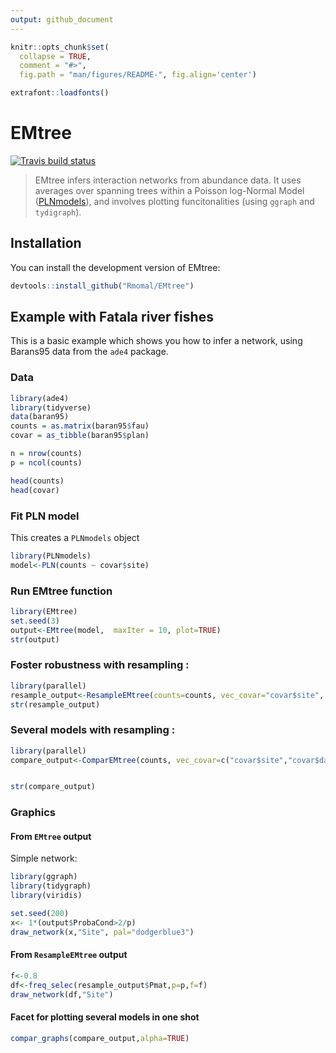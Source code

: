 ```yaml
---
output: github_document
---
```


<!-- README.md is generated from README.Rmd. Please edit that file -->

```r
knitr::opts_chunk$set(
  collapse = TRUE,
  comment = "#>",
  fig.path = "man/figures/README-", fig.align='center')

extrafont::loadfonts()
```
# EMtree

[![Travis build status](https://travis-ci.org/Rmomal/EMtree.svg?branch=master)](https://travis-ci.org/Rmomal/EMtree)

> EMtree infers interaction networks from abundance data. It uses averages over spanning trees within a Poisson log-Normal Model ([PLNmodels](https://github.com/jchiquet/PLNmodels>)), and involves plotting funcitonalities (using `ggraph` and `tydigraph`).

## Installation

You can install the development version of EMtree:

``` r
devtools::install_github("Rmomal/EMtree")
```

## Example with Fatala river fishes

This is a basic example which shows you how to infer a network, using Barans95 data from the `ade4` package.

### Data


```r
library(ade4)
library(tidyverse)
data(baran95)
counts = as.matrix(baran95$fau)
covar = as_tibble(baran95$plan)

n = nrow(counts)
p = ncol(counts)
```
```r
head(counts)
head(covar)
```

### Fit PLN model
This creates a `PLNmodels` object
```r
library(PLNmodels)
model<-PLN(counts ~ covar$site)
```

### Run EMtree function

```r
library(EMtree)
set.seed(3)
output<-EMtree(model,  maxIter = 10, plot=TRUE)
str(output)
```
### Foster robustness with resampling :


```r
library(parallel)
resample_output<-ResampleEMtree(counts=counts, vec_covar="covar$site", S=5, maxIter=10,cond.tol=1e-8, cores=1)
str(resample_output)
```

### Several models with resampling :


```r
library(parallel)
compare_output<-ComparEMtree(counts, vec_covar=c("covar$site","covar$date"), S=1, maxIter=5,cond.tol=1e-8,cores=1,f=0.8)


str(compare_output)
```
### Graphics
#### From `EMtree` output

Simple network:

```r
library(ggraph)
library(tidygraph)
library(viridis)

set.seed(200)
x<- 1*(output$ProbaCond>2/p)
draw_network(x,"Site", pal="dodgerblue3")

```

#### From `ResampleEMtree` output

```r
f<-0.8
df<-freq_selec(resample_output$Pmat,p=p,f=f)
draw_network(df,"Site")

```

#### Facet for plotting several models in one shot

```r
compar_graphs(compare_output,alpha=TRUE)

```

